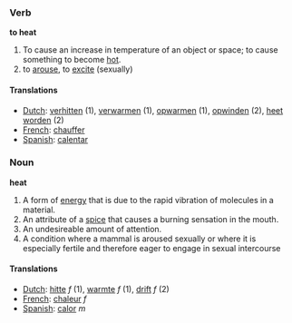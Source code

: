 ===Verb===
'''to heat'''

# To cause an increase in temperature of an object or space; to cause something to become [[hot]].
# to [[arouse]], to [[excite]] (sexually)

====Translations====
*[[Dutch]]: [[verhitten]] (1), [[verwarmen]] (1), [[opwarmen]] (1), [[opwinden]] (2), [[heet worden]] (2)
*[[French]]: [[chauffer]]
*[[Spanish]]: [[calentar]]

===Noun===
'''heat'''

# A form of [[energy]] that is due to the rapid vibration of molecules in a material.
# An attribute of a [[spice]] that causes a burning sensation in the mouth.
# An undesireable amount of attention.
# A condition where a mammal is aroused sexually or where it is especially fertile and therefore eager to engage in sexual intercourse

====Translations====
*[[Dutch]]: [[hitte]] ''f'' (1), [[warmte]] ''f'' (1), [[drift]] ''f'' (2)
*[[French]]: [[chaleur]] ''f''
*[[Spanish]]: [[calor]] ''m''